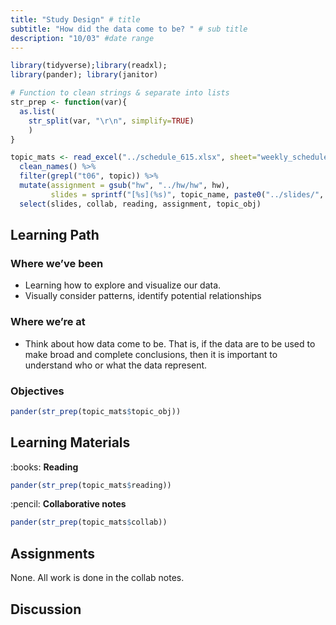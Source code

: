 ```yaml
---
title: "Study Design" # title 
subtitle: "How did the data come to be? " # sub title
description: "10/03" #date range
---
```



```r
library(tidyverse);library(readxl); 
library(pander); library(janitor)

# Function to clean strings & separate into lists
str_prep <- function(var){
  as.list(
    str_split(var, "\r\n", simplify=TRUE)
    )
}

topic_mats <- read_excel("../schedule_615.xlsx", sheet="weekly_schedule") %>%
  clean_names() %>% 
  filter(grepl("t06", topic)) %>%
  mutate(assignment = gsub("hw", "../hw/hw", hw), 
         slides = sprintf("[%s](%s)", topic_name, paste0("../slides/", lecture, ".html"))) %>% 
  select(slides, collab, reading, assignment, topic_obj)
```

## Learning Path

### Where we've been
* Learning how to explore and visualize our data. 
* Visually consider patterns, identify potential relationships

### Where we're at
* Think about how data come to be. That is, if the data are to be used to make broad and complete conclusions, then it is important to understand who or what the data represent. 


### Objectives

```r
pander(str_prep(topic_mats$topic_obj))
```

## Learning Materials


:books:  **Reading** 

```r
pander(str_prep(topic_mats$reading))
```


:pencil: **Collaborative notes**

```r
pander(str_prep(topic_mats$collab))
```

## Assignments

None. All work is done in the collab notes. 

## Discussion

